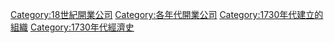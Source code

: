 {{EstcatDecadeType|17|3|18|公司|Companies|n=開業}}
[[Category:18世紀開業公司|Category:18世紀開業公司]]
[[Category:各年代開業公司|Category:各年代開業公司]]
[[Category:1730年代建立的組織|Category:1730年代建立的組織]]
[[Category:1730年代經濟史|Category:1730年代經濟史]]